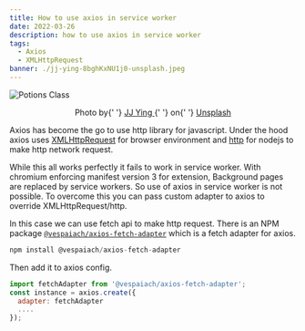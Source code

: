 ```yaml
---
title: How to use axios in service worker
date: 2022-03-26
description: how to use axios in service worker
tags:
  - Axios
  - XMLHttpRequest
banner: ./jj-ying-8bghKxNU1j0-unsplash.jpeg
---
```


![Potions Class](./jj-ying-8bghKxNU1j0-unsplash.jpeg)

<div style='text-align: center;'>
  Photo by{' '}
  <a href='https://unsplash.com/@jjying?utm_source=unsplash&utm_medium=referral&utm_content=creditCopyText'>
    JJ Ying
  </a>{' '}
  on{' '}
  <a href='https://unsplash.com/s/photos/network?utm_source=unsplash&utm_medium=referral&utm_content=creditCopyText'>
    Unsplash
  </a>
</div>

Axios has become the go to use http library for javascript.
Under the hood axios uses <a href='https://developer.mozilla.org/en-US/docs/Web/API/XMLHttpRequest'>XMLHttpRequest</a> for browser environment and <a href='http://nodejs.org/api/http.html'>
http</a> for nodejs to make http network request.

While this all works perfectly it fails to work in service worker.
With chromium enforcing manifest version 3 for extension, Background pages are replaced by service workers.
So use of axios in service worker is not possible. To overcome this
you can pass custom adapter to axios to override XMLHttpRequest/http.

In this case we can use fetch api to make http request. There is an NPM package [`@vespaiach/axios-fetch-adapter`](google.com)
which is a fetch adapter for axios.

```js
npm install @vespaiach/axios-fetch-adapter
```

Then add it to axios config.

```js
import fetchAdapter from '@vespaiach/axios-fetch-adapter';
const instance = axios.create({
  adapter: fetchAdapter
  ....
});
```
